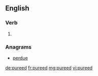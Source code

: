==English==

===Verb===
{{head|en}}

# {{en-past of|puree}}

===Anagrams===
* [[perdue#English|perdue]]

[[de:pureed]]
[[fr:pureed]]
[[mg:pureed]]
[[vi:pureed]]